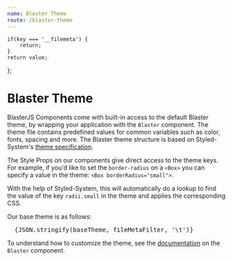 ```yaml
---
name: Blaster Theme
route: /blaster-theme
---
```


    if(key === '__filemeta') {
        return;
    }
    return value;
};

# Blaster Theme

BlasterJS Components come with built-in access to the default Blaster theme, by wrapping your application with the `Blaster` component. The theme file contains predefined values for common variables such as color, fonts, spacing and more. The Blaster theme structure is based on Styled-System's [theme specification](https://styled-system.com/theme-specification/#key-reference).

The Style Props on our components give direct access to the theme keys. For example, if you'd like to set the `border-radius` on a `<Box>` you can specify a value in the theme: `<Box borderRadius="small">`.

With the help of Styled-System, this will automatically do a lookup to find the value of the key `radii.small` in the theme and applies the corresponding CSS.

Our base theme is as follows:

<pre>
  {JSON.stringify(baseTheme, fileMetaFilter, '\t')}
</pre>

To understand how to customize the theme, see the [documentation]((/primitives/blaster)) on the `Blaster` component.